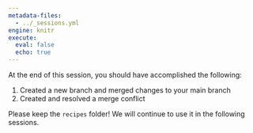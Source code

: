 ```yaml
---
metadata-files:
  - ../_sessions.yml
engine: knitr
execute:
  eval: false
  echo: true
---
```


At the end of this session, you should have accomplished the following:

1. Created a new branch and merged changes to your main branch
1. Created and resolved a merge conflict

Please keep the `recipes` folder!
We will continue to use it in the following sessions.
